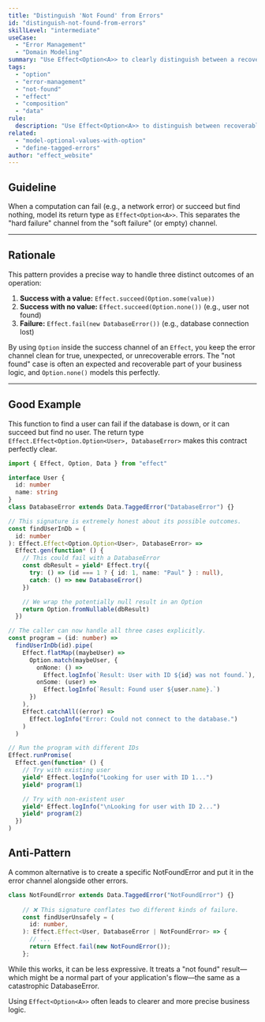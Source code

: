 ```yaml
---
title: "Distinguish 'Not Found' from Errors"
id: "distinguish-not-found-from-errors"
skillLevel: "intermediate"
useCase:
  - "Error Management"
  - "Domain Modeling"
summary: "Use Effect<Option<A>> to clearly distinguish between a recoverable 'not found' case (None) and a true failure (Fail)."
tags:
  - "option"
  - "error-management"
  - "not-found"
  - "effect"
  - "composition"
  - "data"
rule:
  description: "Use Effect<Option<A>> to distinguish between recoverable 'not found' cases and actual failures."
related:
  - "model-optional-values-with-option"
  - "define-tagged-errors"
author: "effect_website"
---
```


## Guideline

When a computation can fail (e.g., a network error) or succeed but find nothing, model its return type as ``Effect<Option<A>>``. This separates the "hard failure" channel from the "soft failure" (or empty) channel.

---

## Rationale

This pattern provides a precise way to handle three distinct outcomes of an operation:

1.  **Success with a value:** `Effect.succeed(Option.some(value))`
2.  **Success with no value:** `Effect.succeed(Option.none())` (e.g., user not found)
3.  **Failure:** `Effect.fail(new DatabaseError())` (e.g., database connection lost)

By using `Option` inside the success channel of an `Effect`, you keep the error channel clean for true, unexpected, or unrecoverable errors. The "not found" case is often an expected and recoverable part of your business logic, and `Option.none()` models this perfectly.

---

## Good Example

This function to find a user can fail if the database is down, or it can succeed but find no user. The return type ``Effect.Effect<Option.Option<User>, DatabaseError>`` makes this contract perfectly clear.

````typescript
import { Effect, Option, Data } from "effect"

interface User {
  id: number
  name: string
}
class DatabaseError extends Data.TaggedError("DatabaseError") {}

// This signature is extremely honest about its possible outcomes.
const findUserInDb = (
  id: number
): Effect.Effect<Option.Option<User>, DatabaseError> =>
  Effect.gen(function* () {
    // This could fail with a DatabaseError
    const dbResult = yield* Effect.try({
      try: () => (id === 1 ? { id: 1, name: "Paul" } : null),
      catch: () => new DatabaseError()
    })

    // We wrap the potentially null result in an Option
    return Option.fromNullable(dbResult)
  })

// The caller can now handle all three cases explicitly.
const program = (id: number) =>
  findUserInDb(id).pipe(
    Effect.flatMap((maybeUser) =>
      Option.match(maybeUser, {
        onNone: () =>
          Effect.logInfo(`Result: User with ID ${id} was not found.`),
        onSome: (user) =>
          Effect.logInfo(`Result: Found user ${user.name}.`)
      })
    ),
    Effect.catchAll((error) =>
      Effect.logInfo("Error: Could not connect to the database.")
    )
  )

// Run the program with different IDs
Effect.runPromise(
  Effect.gen(function* () {
    // Try with existing user
    yield* Effect.logInfo("Looking for user with ID 1...")
    yield* program(1)

    // Try with non-existent user
    yield* Effect.logInfo("\nLooking for user with ID 2...")
    yield* program(2)
  })
)
````

## Anti-Pattern

A common alternative is to create a specific NotFoundError and put it in the error channel alongside other errors.

````typescript
class NotFoundError extends Data.TaggedError("NotFoundError") {}
	
	// ❌ This signature conflates two different kinds of failure.
	const findUserUnsafely = (
	  id: number,
	): Effect.Effect<User, DatabaseError | NotFoundError> => {
	  // ...
	  return Effect.fail(new NotFoundError());
	};
````

While this works, it can be less expressive. It treats a "not found" result—which might be a normal part of your application's flow—the same as a catastrophic DatabaseError. 

Using ````Effect<Option<A>>```` often leads to clearer and more precise business logic.